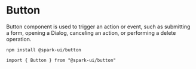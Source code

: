 


<Meta title="Components/Forms/Button" component={Button} />

# Button

Button component is used to trigger an action or event, such as submitting a form, opening a Dialog, canceling an action, or performing a delete operation.

<StoryHeading label="Install" />

```
npm install @spark-ui/button
```

<StoryHeading label="Import" />

```
import { Button } from "@spark-ui/button"
```

<StoryHeading label="Props" />

<ArgsTable of={Button} />

<StoryHeading label="Usage" />
<Story name="Usage" story={stories.Default} />

<StoryHeading label="Sizes" />
<Story name="Sizes" story={stories.Sizes} />

<StoryHeading label="Shapes" />
<Story name="Shapes" story={stories.Shapes} />

<StoryHeading label="Disabled" />
<Story name="Disabled" story={stories.Disabled} />

<StoryHeading label="Design" />
<Story name="Design" story={stories.Design} />

<StoryHeading label="Variants" />
<Story name="Variants" story={stories.Variants} />
